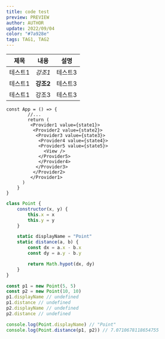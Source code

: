 ```yaml
---
title: code test
preview: PREVIEW
author: AUTHOR
update: 2022/09/04
color: "#7a928e"
tags: TAG1, TAG2
---
```


| 제목    | 내용      | 설명    |
| ------- | --------- | ------- |
| 테스트1 | _강조1_   | 테스트3 |
| 테스트1 | **강조2** | 테스트3 |
| 테스트1 | 강조3     | 테스트3 |

```tsx {1,2} showLineNumbers
const App = () => {
		//...
		return (
	     <Provider1 value={state1}>
	      <Provider2 value={state2}>
	       <Provider3 value={state3}>
	        <Provider4 value={state4}>
            <Provider5 value={state5}>
              <View />
            </Provider5>
	        </Provider4>
	       </Provider3>
	      </Provider2>
	     </Provider1>
	  )
	}
}
```

```js showLineNumbers
class Point {
    constructor(x, y) {
        this.x = x
        this.y = y
    }

    static displayName = "Point"
    static distance(a, b) {
        const dx = a.x - b.x
        const dy = a.y - b.y

        return Math.hypot(dx, dy)
    }
}

const p1 = new Point(5, 5)
const p2 = new Point(10, 10)
p1.displayName // undefined
p1.distance // undefined
p2.displayName // undefined
p2.distance // undefined

console.log(Point.displayName) // "Point"
console.log(Point.distance(p1, p2)) // 7.0710678118654755
```
